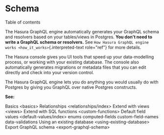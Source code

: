 
Schema
======

Table of contents

The Hasura GraphQL engine automatically generates your GraphQL schema
and resolvers based on your tables/views in Postgres. **You don\'t need
to write a GraphQL schema or resolvers.** See
`How Hasura GraphQL engine works <how_it_works>`{.interpreted-text
role="ref"} for more details.

The Hasura console gives you UI tools that speed up your data-modelling
process, or working with your existing database. The console also
automatically generates migrations or metadata files that you can edit
directly and check into your version control.

The Hasura GraphQL engine lets you do anything you would usually do with
Postgres by giving you GraphQL over native Postgres constructs.

**See:**

Basics \<basics\> Relationships \<relationships/index\> Extend with
views \<views\> Extend with SQL functions \<custom-functions\> Default
field values \<default-values/index\> enums computed-fields
custom-field-names data-validations Using an existing database
\<using-existing-database\> Export GraphQL schema
\<export-graphql-schema\>
